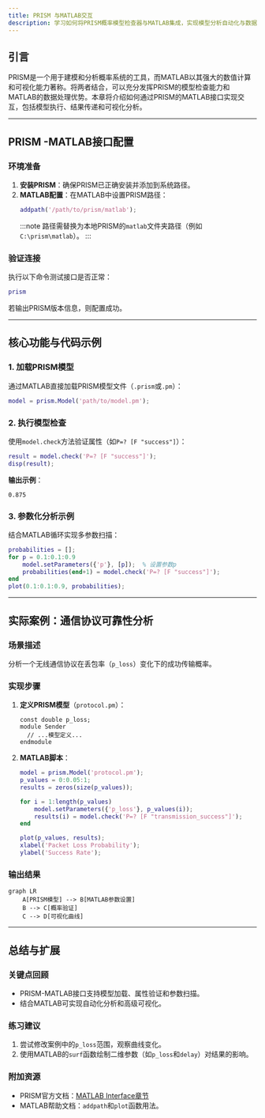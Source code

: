 ```yaml
---
title: PRISM 与MATLAB交互
description: 学习如何将PRISM概率模型检查器与MATLAB集成，实现模型分析自动化与数据可视化。
---
```


## 引言

PRISM是一个用于建模和分析概率系统的工具，而MATLAB以其强大的数值计算和可视化能力著称。将两者结合，可以充分发挥PRISM的模型检查能力和MATLAB的数据处理优势。本章将介绍如何通过PRISM的MATLAB接口实现交互，包括模型执行、结果传递和可视化分析。

---

## PRISM -MATLAB接口配置

### 环境准备
1. **安装PRISM**：确保PRISM已正确安装并添加到系统路径。
2. **MATLAB配置**：在MATLAB中设置PRISM路径：
   ```matlab
   addpath('/path/to/prism/matlab');
   ```
   :::note
   路径需替换为本地PRISM的`matlab`文件夹路径（例如`C:\prism\matlab`）。
   :::

### 验证连接
执行以下命令测试接口是否正常：
```matlab
prism
```
若输出PRISM版本信息，则配置成功。

---

## 核心功能与代码示例

### 1. 加载PRISM模型
通过MATLAB直接加载PRISM模型文件（`.prism`或`.pm`）：
```matlab
model = prism.Model('path/to/model.pm');
```

### 2. 执行模型检查
使用`model.check`方法验证属性（如`P=? [F "success"]`）：
```matlab
result = model.check('P=? [F "success"]');
disp(result);
```
**输出示例**：
```
0.875
```

### 3. 参数化分析示例
结合MATLAB循环实现多参数扫描：
```matlab
probabilities = [];
for p = 0.1:0.1:0.9
    model.setParameters({'p'}, [p]);  % 设置参数p
    probabilities(end+1) = model.check('P=? [F "success"]');
end
plot(0.1:0.1:0.9, probabilities);
```

---

## 实际案例：通信协议可靠性分析

### 场景描述
分析一个无线通信协议在丢包率（`p_loss`）变化下的成功传输概率。

### 实现步骤
1. **定义PRISM模型**（`protocol.pm`）：
   ```prism
   const double p_loss;
   module Sender
     // ...模型定义...
   endmodule
   ```

2. **MATLAB脚本**：
   ```matlab
   model = prism.Model('protocol.pm');
   p_values = 0:0.05:1;
   results = zeros(size(p_values));
   
   for i = 1:length(p_values)
       model.setParameters({'p_loss'}, p_values(i));
       results(i) = model.check('P=? [F "transmission_success"]');
   end
   
   plot(p_values, results);
   xlabel('Packet Loss Probability');
   ylabel('Success Rate');
   ```

### 输出结果
```mermaid
graph LR
    A[PRISM模型] --> B[MATLAB参数设置]
    B --> C[概率验证]
    C --> D[可视化曲线]
```

---

## 总结与扩展

### 关键点回顾
- PRISM-MATLAB接口支持模型加载、属性验证和参数扫描。
- 结合MATLAB可实现自动化分析和高级可视化。

### 练习建议
1. 尝试修改案例中的`p_loss`范围，观察曲线变化。
2. 使用MATLAB的`surf`函数绘制二维参数（如`p_loss`和`delay`）对结果的影响。

### 附加资源
- PRISM官方文档：[MATLAB Interface章节](https://prismmodelchecker.org/)
- MATLAB帮助文档：`addpath`和`plot`函数用法。